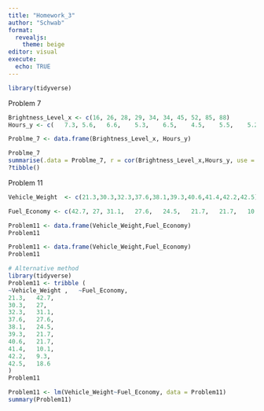 ```yaml
---
title: "Homework_3"
author: "Schwab"
format: 
  revealjs:
    theme: beige
editor: visual
execute: 
  echo: TRUE
---
```


```r
library(tidyverse)
```

Problem 7

```r
Brightness_Level_x <- c(16,	26,	28,	29,	34,	34,	45,	52,	85,	88)
Hours_y <- c(	7.3, 5.6,	6.6,	5.3,	6.5,	4.5,	5.5,	5.2,	4.1,	3.3)

Problme_7 <- data.frame(Brightness_Level_x, Hours_y)

Problme_7
summarise(.data = Problme_7, r = cor(Brightness_Level_x,Hours_y, use = "complete.obs"))
?tibble()

```

Problem 11

```r
Vehicle_Weight	<- c(21.3,30.3,32.3,37.6,38.1,39.3,40.6,41.4,42.2,42.5)

Fuel_Economy <- c(42.7,	27,	31.1,	27.6,	24.5,	21.7,	21.7,	10.1,	9.3,	18.6)

Problem11 <- data.frame(Vehicle_Weight,Fuel_Economy)
Problem11

Problem11 <- data.frame(Vehicle_Weight,Fuel_Economy)
Problem11

# Alternative method
library(tidyverse)
Problem11 <- tribble (
~Vehicle_Weight ,	~Fuel_Economy,
21.3,	42.7,
30.3,	27,
32.3,	31.1,
37.6,	27.6,
38.1,	24.5,
39.3,	21.7,
40.6,	21.7,
41.4,	10.1,
42.2,	9.3,
42.5,	18.6
)
Problem11

Problem11 <- lm(Vehicle_Weight~Fuel_Economy, data = Problem11)
summary(Problem11)
```
